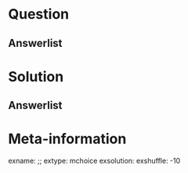 ```{r data generation, echo = FALSE, results = "hide"}

```

Question
========


Answerlist
----------


Solution
========


Answerlist
----------


Meta-information
================
exname: ;;
extype: mchoice
exsolution: 
exshuffle: -10
